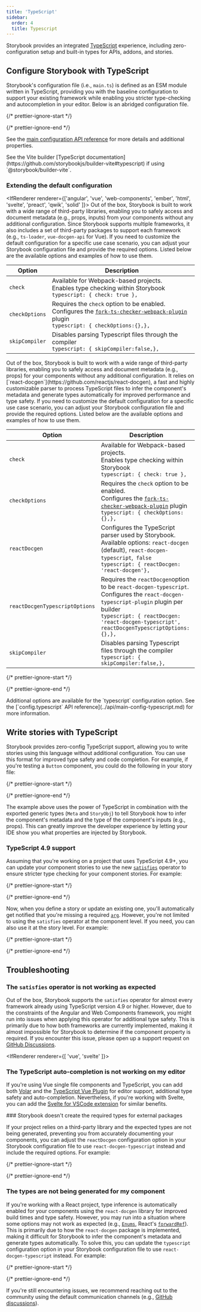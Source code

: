 ```yaml
---
title: 'TypeScript'
sidebar:
  order: 4
  title: Typescript
---
```


Storybook provides an integrated [TypeScript](https://www.typescriptlang.org/) experience, including zero-configuration setup and built-in types for APIs, addons, and stories.

## Configure Storybook with TypeScript

Storybook's configuration file (i.e., `main.ts`) is defined as an ESM module written in TypeScript, providing you with the baseline configuration to support your existing framework while enabling you stricter type-checking and autocompletion in your editor. Below is an abridged configuration file.

{/* prettier-ignore-start */}

<CodeSnippets path="main-config-typical.md" />

{/* prettier-ignore-end */}

See the [main configuration API reference](../api/main-config) for more details and additional properties.

<Callout variant="info" icon="💡">
  See the Vite builder [TypeScript documentation](https://github.com/storybookjs/builder-vite#typescript) if using `@storybook/builder-vite`.
</Callout>

### Extending the default configuration

<IfRenderer renderer={['angular', 'vue', 'web-components', 'ember', 'html', 'svelte', 'preact', 'qwik', 'solid' ]}>
  Out of the box, Storybook is built to work with a wide range of third-party libraries, enabling you to safely access and document metadata (e.g., props, inputs) from your components without any additional configuration. Since Storybook supports multiple frameworks, it also includes a set of third-party packages to support each framework (e.g., `ts-loader`, `vue-docgen-api` for Vue). If you need to customize the default configuration for a specific use case scenario, you can adjust your Storybook configuration file and provide the required options. Listed below are the available options and examples of how to use them.

  | Option         | Description                                                                                                                                                                                                  |
  | -------------- | ------------------------------------------------------------------------------------------------------------------------------------------------------------------------------------------------------------ |
  | `check`        | Available for Webpack-based projects.<br />Enables type checking within Storybook<br />`typescript: { check: true },`                                                                                          |
  | `checkOptions` | Requires the `check` option to be enabled.<br />Configures the [`fork-ts-checker-webpack-plugin`](https://github.com/TypeStrong/fork-ts-checker-webpack-plugin) plugin<br />`typescript: { checkOptions:{},},` |
  | `skipCompiler` | Disables parsing Typescript files through the compiler<br />`typescript: { skipCompiler:false,},`                                                                                                             |
</IfRenderer>

<IfRenderer renderer="react">
  Out of the box, Storybook is built to work with a wide range of third-party libraries, enabling you to safely access and document metadata (e.g., props) for your components without any additional configuration. It relies on [`react-docgen`](https://github.com/reactjs/react-docgen), a fast and highly customizable parser to process TypeScript files to infer the component's metadata and generate types automatically for improved performance and type safety. If you need to customize the default configuration for a specific use case scenario, you can adjust your Storybook configuration file and provide the required options. Listed below are the available options and examples of how to use them.

  | Option                         | Description                                                                                                                                                                                                                               |
  | ------------------------------ | ----------------------------------------------------------------------------------------------------------------------------------------------------------------------------------------------------------------------------------------- |
  | `check`                        | Available for Webpack-based projects.<br />Enables type checking within Storybook<br />`typescript: { check: true },`                                                                                                                       |
  | `checkOptions`                 | Requires the `check` option to be enabled.<br />Configures the [`fork-ts-checker-webpack-plugin`](https://github.com/TypeStrong/fork-ts-checker-webpack-plugin) plugin<br />`typescript: { checkOptions: {},},`                             |
  | `reactDocgen`                  | Configures the TypeScript parser used by Storybook.<br />Available options: `react-docgen` (default), `react-docgen-typescript`,` false`<br /> `typescript: { reactDocgen: 'react-docgen'},`                                                |
  | `reactDocgenTypescriptOptions` | Requires the `reactDocgen`option to be `react-docgen-typescript`.<br /> Configures the `react-docgen-typescript-plugin` plugin per builder<br />`typescript: { reactDocgen: 'react-docgen-typescript', reactDocgenTypescriptOptions: {},},` |
  | `skipCompiler`                 | Disables parsing Typescript files through the compiler<br />`typescript: { skipCompiler:false,},`                                                                                                                                          |
</IfRenderer>

{/* prettier-ignore-start */}

<CodeSnippets path="storybook-main-extend-ts-config.md" />

{/* prettier-ignore-end */}

<Callout>
  Additional options are available for the `typescript` configuration option. See the [`config.typescript` API reference](../api/main-config-typescript.md) for more information.
</Callout>

## Write stories with TypeScript

Storybook provides zero-config TypeScript support, allowing you to write stories using this language without additional configuration. You can use this format for improved type safety and code completion. For example, if you're testing a `Button` component, you could do the following in your story file:

{/* prettier-ignore-start */}

<CodeSnippets path="button-story-baseline.md" />

{/* prettier-ignore-end */}

The example above uses the power of TypeScript in combination with the exported generic types (`Meta` and `StoryObj`) to tell Storybook how to infer the component's metadata and the type of the component's inputs (e.g., props). This can greatly improve the developer experience by letting your IDE show you what properties are injected by Storybook.

### TypeScript 4.9 support

Assuming that you're working on a project that uses TypeScript 4.9+, you can update your component stories to use the new [`satisfies`](https://www.typescriptlang.org/docs/handbook/release-notes/typescript-4-9.html) operator to ensure stricter type checking for your component stories. For example:

{/* prettier-ignore-start */}

<CodeSnippets path="button-story-baseline-with-satisfies.md" />

{/* prettier-ignore-end */}

Now, when you define a story or update an existing one, you'll automatically get notified that you're missing a required [`arg`](../writing-stories/args). However, you're not limited to using the `satisfies` operator at the component level. If you need, you can also use it at the story level. For example:

{/* prettier-ignore-start */}

<CodeSnippets path="button-story-baseline-with-satisfies-story-level.md" />

{/* prettier-ignore-end */}

## Troubleshooting

### The `satisfies` operator is not working as expected

Out of the box, Storybook supports the `satisfies` operator for almost every framework already using TypeScript version 4.9 or higher. However, due to the constraints of the Angular and Web Components framework, you might run into issues when applying this operator for additional type safety. This is primarily due to how both frameworks are currently implemented, making it almost impossible for Storybook to determine if the component property is required. If you encounter this issue, please open up a support request on [GitHub Discussions](https://github.com/storybookjs/storybook/discussions/new?category=help).

<IfRenderer renderer={[ 'vue', 'svelte' ]}>
  ### The TypeScript auto-completion is not working on my editor

  If you're using Vue single file components and TypeScript, you can add both [Volar](https://marketplace.visualstudio.com/items?itemName=Vue.volar) and the [TypeScript Vue Plugin](https://marketplace.visualstudio.com/items?itemName=Vue.vscode-typescript-vue-plugin) for editor support, additional type safety and auto-completion. Nevertheless, if you're working with Svelte, you can add the [Svelte for VSCode extension](https://marketplace.visualstudio.com/items?itemName=svelte.svelte-vscode) for similar benefits.
</IfRenderer>

<IfRenderer renderer="react">
  ### Storybook doesn't create the required types for external packages

  If your project relies on a third-party library and the expected types are not being generated, preventing you from accurately documenting your components, you can adjust the `reactDocgen` configuration option in your Storybook configuration file to use `react-docgen-typescript` instead and include the required options. For example:

  {/* prettier-ignore-start */}

  <CodeSnippets path="storybook-main-prop-filter.md" />

  {/* prettier-ignore-end */}

  ### The types are not being generated for my component

  If you're working with a React project, type inference is automatically enabled for your components using the `react-docgen` library for improved build times and type safety. However, you may run into a situation where some options may not work as expected (e.g., [`Enums`](https://www.typescriptlang.org/docs/handbook/enums.html), React's [`forwardRef`](https://react.dev/reference/react/forwardRef)). This is primarily due to how the `react-docgen` package is implemented, making it difficult for Storybook to infer the component's metadata and generate types automatically. To solve this, you can update the `typescript` configuration option in your Storybook configuration file to use `react-docgen-typescript` instead. For example:

  {/* prettier-ignore-start */}

  <CodeSnippets path="storybook-main-react-docgen-typescript.md" />

  {/* prettier-ignore-end */}

  If you're still encountering issues, we recommend reaching out to the community using the default communication channels (e.g., [GitHub discussions](https://github.com/storybookjs/storybook/discussions/new?category=help)).
</IfRenderer>
